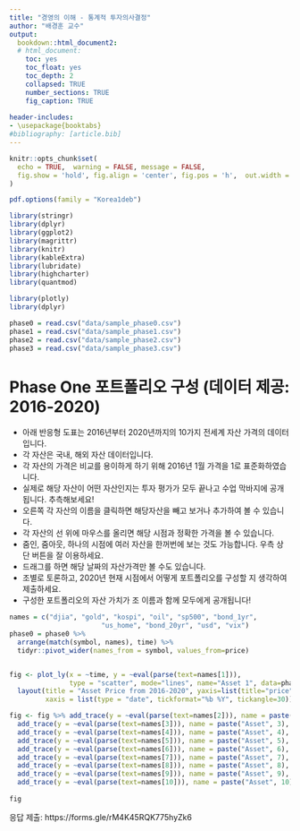```yaml
---
title: "경영의 이해 - 통계적 투자의사결정"
author: "배경훈 교수"
output:
  bookdown::html_document2:
  # html_document:
    toc: yes
    toc_float: yes
    toc_depth: 2
    collapsed: TRUE
    number_sections: TRUE
    fig_caption: TRUE
    
header-includes:
- \usepackage{booktabs}
#bibliography: [article.bib]
---
```



```r
knitr::opts_chunk$set(
  echo = TRUE,  warning = FALSE, message = FALSE,
  fig.show = 'hold', fig.align = 'center', fig.pos = 'h',  out.width = "70%"
)

pdf.options(family = "Korea1deb")

library(stringr)
library(dplyr)
library(ggplot2)
library(magrittr)
library(knitr)
library(kableExtra)
library(lubridate)
library(highcharter)
library(quantmod)
```

<!----
**자산 클래스**

1. 해외주식: S&P500
2. 국내주식: KOSPI

**데이터 기간**

1. 1991-1995 닷컴버블 이전 (보여주는 데이터)
2. 1996-2000 닷컴버블 (투자시기 1)
3. 2005-2010 경제위기 (투자시기 2)
4. 2015-2020 회복기 (투자시기 3)



<br>
<div style="background-color:#a8c3ed;padding: 0px">

> "여기는 멋진 말! 투자가 어쩌구~"
> 
> --- Kyounghun Bae 

</div>

---->

```r
library(plotly)
library(dplyr)

phase0 = read.csv("data/sample_phase0.csv")
phase1 = read.csv("data/sample_phase1.csv")
phase2 = read.csv("data/sample_phase2.csv")
phase3 = read.csv("data/sample_phase3.csv")

```

# Phase One 포트폴리오 구성 (데이터 제공: 2016-2020)
* 아래 반응형 도표는 2016년부터 2020년까지의 10가지 전세계 자산 가격의 데이터입니다. 
* 각 자산은 국내, 해외 자산 데이터입니다. 
* 각 자산의 가격은 비교를 용이하게 하기 위해 2016년 1월 가격을 1로 표준화하였습니다.
* 실제로 해당 자산이 어떤 자산인지는 투자 평가가 모두 끝나고 수업 막바지에 공개됩니다. 추측해보세요!
* 오른쪽 각 자산의 이름을 클릭하면 해당자산을 빼고 보거나 추가하여 볼 수 있습니다.
* 각 자산의 선 위에 마우스를 올리면 해당 시점과 정확한 가격을 볼 수 있습니다.
* 줌인, 줌아웃, 하나의 시점에 여러 자산을 한꺼번에 보는 것도 가능합니다. 우측 상단 버튼을 잘 이용하세요.
* 드래그를 하면 해당 날짜의 자산가격만 볼 수도 있습니다.
* 조별로 토론하고, 2020년 현재 시점에서 어떻게 포트폴리오를 구성할 지 생각하여 제출하세요. 
* 구성한 포트폴리오의 자산 가치가 조 이름과 함께 모두에게 공개됩니다!

```r
names = c("djia", "gold", "kospi", "oil", "sp500", "bond_1yr",
                       "us_home", "bond_20yr", "usd", "vix")
phase0 = phase0 %>%
  arrange(match(symbol, names), time) %>%
  tidyr::pivot_wider(names_from = symbol, values_from=price)


fig <- plot_ly(x = ~time, y = ~eval(parse(text=names[1])), 
               type = "scatter", mode="lines", name="Asset 1", data=phase0) %>%
  layout(title = "Asset Price from 2016-2020", yaxis=list(title="price"), 
         xaxis = list(type = "date", tickformat="%b %Y", tickangle=30))

fig <- fig %>% add_trace(y = ~eval(parse(text=names[2])), name = paste("Asset", 2), mode = 'lines') %>%
  add_trace(y = ~eval(parse(text=names[3])), name = paste("Asset", 3), mode = 'lines') %>%
  add_trace(y = ~eval(parse(text=names[4])), name = paste("Asset", 4), mode = 'lines') %>%
  add_trace(y = ~eval(parse(text=names[5])), name = paste("Asset", 5), mode = 'lines') %>%
  add_trace(y = ~eval(parse(text=names[6])), name = paste("Asset", 6), mode = 'lines') %>%
  add_trace(y = ~eval(parse(text=names[7])), name = paste("Asset", 7), mode = 'lines', connectgaps=T) %>%
  add_trace(y = ~eval(parse(text=names[8])), name = paste("Asset", 8), mode = 'lines') %>%
  add_trace(y = ~eval(parse(text=names[9])), name = paste("Asset", 9), mode = 'lines') %>%
  add_trace(y = ~eval(parse(text=names[10])), name = paste("Asset", 10), mode = 'lines') 
   
fig

```

응답 제출: https://forms.gle/rM4K45RQK775hyZk6

